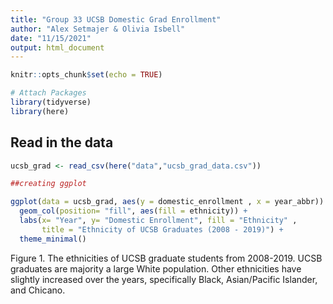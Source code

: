 ```yaml
---
title: "Group 33 UCSB Domestic Grad Enrollment"
author: "Alex Setmajer & Olivia Isbell"
date: "11/15/2021"
output: html_document
---
```


```r
knitr::opts_chunk$set(echo = TRUE)

# Attach Packages
library(tidyverse)
library(here)
```

## Read in the data

```r
ucsb_grad <- read_csv(here("data","ucsb_grad_data.csv"))
```
```r
##creating ggplot 

ggplot(data = ucsb_grad, aes(y = domestic_enrollment , x = year_abbr)) + 
  geom_col(position= "fill", aes(fill = ethnicity)) + 
  labs(x= "Year", y= "Domestic Enrollment", fill = "Ethnicity" , 
       title = "Ethnicity of UCSB Graduates (2008 - 2019)") + 
  theme_minimal()
```
Figure 1. The ethnicities of UCSB graduate students from 2008-2019. UCSB graduates are majority a large White population. Other ethnicities have slightly increased over the years, specifically Black, Asian/Pacific Islander, and Chicano.  
